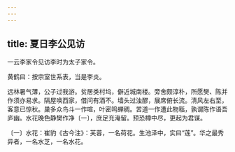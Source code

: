 ```yaml
---
---
---
```

title: 夏日李公见访
---



一云李家令见访李时为太子家令。


黄鹤曰：按宗室世系表，当是李炎。

远林暑气薄，公子过我游。贫居类村坞，僻近城南楼。旁舍颇淳朴，所愿樊、陈并作须亦易求。隔屋唤西家，借问有酒不。墙头过浊醪，展席俯长流。清风左右至，客意已惊秋。巢多众鸟斗一作喧，叶密鸣蝉稠。苦道一作遭此物聒，孰谓陈作语吾庐幽。水花晚色静樊作净〔一〕，庶足充淹留。预恐樽中尽，更起为君谋。

〔一〕水花：崔豹《古今注》：芙蓉，一名荷花。生池泽中，实曰“莲”。华之最秀异者，一名水芝，一名水花。